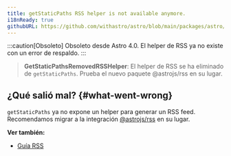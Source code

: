 ```yaml
---
title: getStaticPaths RSS helper is not available anymore.
i18nReady: true
githubURL: https://github.com/withastro/astro/blob/main/packages/astro/src/core/errors/errors-data.ts
---
```


:::caution[Obsoleto]
Obsoleto desde Astro 4.0. El helper de RSS ya no existe con un error de respaldo.
:::

> **GetStaticPathsRemovedRSSHelper**: El helper de RSS se ha eliminado de `getStaticPaths`. Prueba el nuevo paquete @astrojs/rss en su lugar.

## ¿Qué salió mal? \{#what-went-wrong\}

`getStaticPaths` ya no expone un helper para generar un RSS feed. Recomendamos migrar a la integración [@astrojs/rss](/es/guides/rss/#configurando-astrojsrss) en su lugar.

**Ver también:**
-  [Guía RSS](/es/guides/rss/)
